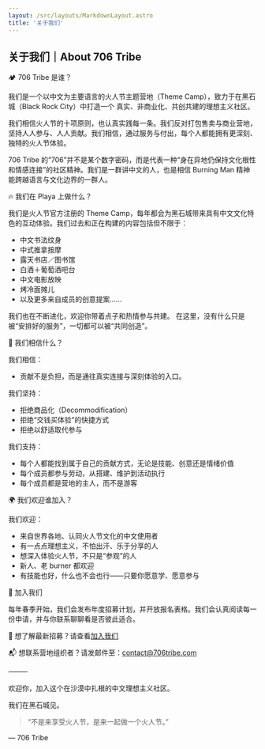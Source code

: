 ```yaml
---
layout: /src/layouts/MarkdownLayout.astro
title: '关于我们'
---
```


## 关于我们｜About 706 Tribe

🏕 706 Tribe 是谁？

我们是一个以中文为主要语言的火人节主题营地（Theme Camp），致力于在黑石城（Black Rock City）中打造一个 真实、非商业化、共创共建的理想主义社区。

我们相信火人节的十项原则，也认真实践每一条。我们反对打包售卖与商业营地，坚持人人参与、人人贡献。我们相信，通过服务与付出，每个人都能拥有更深刻、独特的火人节体验。

706 Tribe 的“706”并不是某个数字密码，而是代表一种“身在异地仍保持文化根性和情感连接”的社区精神。我们是一群讲中文的人，也是相信 Burning Man 精神能跨越语言与文化边界的一群人。

🔥 我们在 Playa 上做什么？

我们是火人节官方注册的 Theme Camp，每年都会为黑石城带来具有中文文化特色的互动体验。我们过去和正在构建的内容包括但不限于：

- 中文书法纹身
- 中式推拿按摩
- 露天书店／图书馆
- 白酒＋葡萄酒吧台
- 中文电影放映
- 烤冷面摊儿
- 以及更多来自成员的创意提案……

我们也在不断进化，欢迎你带着点子和热情参与共建。
在这里，没有什么只是被“安排好的服务”，一切都可以被“共同创造”。

🧡 我们相信什么？

我们相信：

- 贡献不是负担，而是通往真实连接与深刻体验的入口。

我们坚持：

- 拒绝商品化（Decommodification）
- 拒绝“交钱买体验”的快捷方式
- 拒绝以舒适取代参与

我们支持：

- 每个人都能找到属于自己的贡献方式，无论是技能、创意还是情绪价值
- 每个成员都参与劳动，从搭建、维护到活动执行
- 每个成员都是营地的主人，而不是游客

🌍 我们欢迎谁加入？

我们欢迎：

- 来自世界各地、认同火人节文化的中文使用者
- 有一点点理想主义，不怕出汗、乐于分享的人
- 想深入体验火人节，不只是“参观”的人
- 新人、老 burner 都欢迎
- 有技能也好，什么也不会也行——只要你愿意学、愿意参与

🔗 加入我们

每年春季开始，我们会发布年度招募计划，并开放报名表格。我们会认真阅读每一份申请，并与你联系聊聊看是否彼此适合。

📝 想了解最新招募？请查看[加入我们](/join)

📬 想联系营地组织者？请发邮件至：contact@706tribe.com

⸻

欢迎你，加入这个在沙漠中扎根的中文理想主义社区。

我们在黑石城见。

> “不是来享受火人节，是来一起做一个火人节。”

— 706 Tribe


